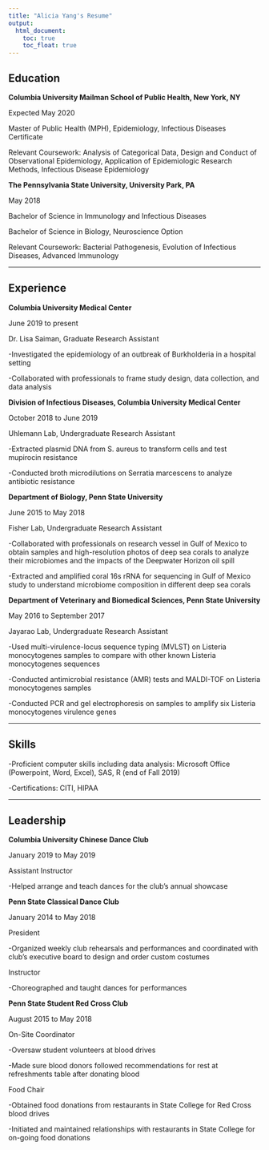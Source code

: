 ```yaml
---
title: "Alicia Yang's Resume"
output: 
  html_document:
    toc: true
    toc_float: true
---
```


Education
---
**Columbia University Mailman School of Public Health, New York, NY** 

Expected May 2020

Master of Public Health (MPH), Epidemiology, Infectious Diseases Certificate

Relevant Coursework: Analysis of Categorical Data, Design and Conduct of Observational Epidemiology, Application of Epidemiologic Research Methods, Infectious Disease Epidemiology


**The Pennsylvania State University, University Park, PA** 	  

May 2018

Bachelor of Science in Immunology and Infectious Diseases			

Bachelor of Science in Biology, Neuroscience Option

Relevant Coursework: Bacterial Pathogenesis, Evolution of Infectious Diseases, Advanced Immunology 	

---

Experience
---
**Columbia University Medical Center**		    

June 2019 to present

Dr. Lisa Saiman, Graduate Research Assistant

-Investigated the epidemiology of an outbreak of Burkholderia in a hospital setting

-Collaborated with professionals to frame study design, data collection, and data analysis


**Division of Infectious Diseases, Columbia University Medical Center**           

October 2018 to June 2019

Uhlemann Lab, Undergraduate Research Assistant

-Extracted plasmid DNA from S. aureus to transform cells and test mupirocin resistance

-Conducted broth microdilutions on Serratia marcescens to analyze antibiotic resistance  


**Department of Biology, Penn State University**				      	   

June 2015 to May 2018

Fisher Lab, Undergraduate Research Assistant

-Collaborated with professionals on research vessel in Gulf of Mexico to obtain samples and high-resolution photos of deep sea corals to analyze their microbiomes and the impacts of the Deepwater Horizon oil spill

-Extracted and amplified coral 16s rRNA for sequencing in Gulf of Mexico study to understand microbiome composition in different deep sea corals


**Department of Veterinary and Biomedical Sciences, Penn State University**

May 2016 to September 2017 

Jayarao Lab, Undergraduate Research Assistant

-Used multi-virulence-locus sequence typing (MVLST) on Listeria monocytogenes samples to compare with other known Listeria monocytogenes sequences

-Conducted antimicrobial resistance (AMR) tests and MALDI-TOF on Listeria monocytogenes samples

-Conducted PCR and gel electrophoresis on samples to amplify six Listeria monocytogenes virulence genes

---

Skills
---
-Proficient computer skills including data analysis: Microsoft Office (Powerpoint, Word, Excel), SAS, R (end of Fall 2019)

-Certifications: CITI, HIPAA

---

Leadership
---
**Columbia University Chinese Dance Club**

January 2019 to May 2019 

Assistant Instructor

-Helped arrange and teach dances for the club’s annual showcase                                                                 

**Penn State Classical Dance Club**  

January 2014 to May 2018

President

-Organized weekly club rehearsals and performances and coordinated with club’s executive board to design and order custom costumes 

Instructor

-Choreographed and taught dances for performances


**Penn State Student Red Cross Club**		

August 2015 to May 2018

On-Site Coordinator

-Oversaw student volunteers at blood drives

-Made sure blood donors followed recommendations for rest at refreshments table after donating blood

Food Chair

-Obtained food donations from restaurants in State College for Red Cross blood drives

-Initiated and maintained relationships with restaurants in State College for on-going food donations
